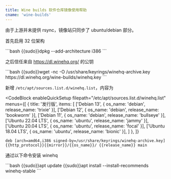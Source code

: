 ```yaml
---
title: Wine builds 软件仓库镜像使用帮助
cname: 'wine-builds'
---
```


由于上游并未提供 rsync，镜像站只同步了 ubuntu/debian 部分。

首先启用 32 位架构

<CodeBlock>
```bash
{{sudo}}dpkg --add-architecture i386
```
</CodeBlock>

之后信任来自 https://dl.winehq.org/ 的公钥

<CodeBlock>
```bash
{{sudo}}wget -nc -O /usr/share/keyrings/winehq-archive.key https://dl.winehq.org/wine-builds/winehq.key
```
</CodeBlock>

新增 `/etc/apt/sources.list.d/winehq.list`，内容为

<CodeBlock
  enableQuickSetup
  filepath="/etc/apt/sources.list.d/winehq.list"
  menus={[
    {
      title: '发行版',
      items: [
        ['Debian 13', { os_name: 'debian', release_name: 'trixie' }],
        ['Debian 12', { os_name: 'debian', release_name: 'bookworm' }],
        ['Debian 11', { os_name: 'debian', release_name: 'bullseye' }],
        ['Ubuntu 22.04 LTS', { os_name: 'ubuntu', release_name: 'jammy' }],
        ['Ubuntu 20.04 LTS', { os_name: 'ubuntu', release_name: 'focal' }],
        ['Ubuntu 18.04 LTS', { os_name: 'ubuntu', release_name: 'bionic' }],
      ]
    },
  ]}
>

```properties
deb [arch=amd64,i386 signed-by=/usr/share/keyrings/winehq-archive.key] {{http_protocol}}{{mirror}}/{{os_name}}/ {{release_name}} main
```

</CodeBlock>

通过以下命令安装 winehq

<CodeBlock>
```bash
{{sudo}}apt update
{{sudo}}apt install --install-recommends winehq-stable
```
</CodeBlock>
